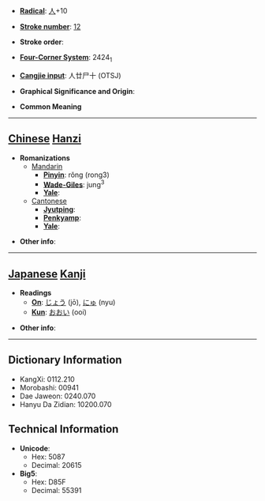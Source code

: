 * '''[[Wiktionary:Chinese radical index| Radical]]''': [[Wiktionary:Chinese radical index 人|人]]+10

* '''[[Wiktionary:Chinese total strokes index|Stroke number]]''': [[Wiktionary:Chinese total strokes index 12|12]]

* '''Stroke order''': 

* '''[[Wiktionary:Chinese four corner index|Four-Corner System]]''': 2424<sub>1</sub>

* '''[[Wiktionary:Chinese Cangjie index|Cangjie input]]''': 人廿尸十 (OTSJ)

* '''Graphical Significance and Origin''': 

* '''Common Meaning'''

----

== [[Chinese]] [[Hanzi]] ==

* '''Romanizations'''
** [[Mandarin]]
*** '''[[Pinyin]]''': rǒng (rong3)
*** '''[[Wade-Giles]]''': jung<sup>3</sup>
*** '''[[Yale]]''': 
**[[Cantonese]]
***'''[[Jyutping]]''':
***'''[[Penkyamp]]''': 
***'''[[Yale]]''': 

* '''Other info''': 

----

== [[Japanese]] [[Kanji]] ==

* '''Readings'''
** '''[[On]]''': [[じょう]] (jō), [[にゅ]] (nyu)
** '''[[Kun]]''': [[おおい]] (ooi)

* '''Other info''':  

----

== Dictionary Information ==

* KangXi: 0112.210
* Morobashi: 00941
* Dae Jaweon: 0240.070
* Hanyu Da Zidian: 10200.070

== Technical Information ==

* '''Unicode''':
** Hex: 5087
** Decimal: 20615
* '''Big5''':
** Hex: D85F
** Decimal: 55391